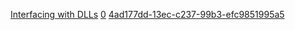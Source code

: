 [[Property:title|Interfacing with DLLs]]
[[Property:weight|0]]
[[Property:uuid|4ad177dd-13ec-c237-99b3-efc9851995a5]]

{{UnderConstruction}}




